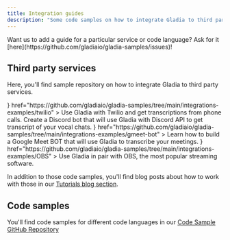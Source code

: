 ```yaml
---
title: Integration guides
description: "Some code samples on how to integrate Gladia to third party services"
---
```


<Tip>
  Want us to add a guide for a particular service or code language?
  Ask for it [here](https://github.com/gladiaio/gladia-samples/issues)!
</Tip>

## Third party services

Here, you'll find sample repository on how to integrate Gladia to third party services.

<CardGroup cols={2}>
  <Card
    title="Gladia with Twilio"
    icon={<svg width="30" height="30" viewBox="0 0 256 256" xmlns="http://www.w3.org/2000/svg" preserveAspectRatio="xMidYMid">
    <g fill="#CF272D">
        <path d="M127.86 222.304c-52.005 0-94.164-42.159-94.164-94.163 0-52.005 42.159-94.163 94.164-94.163 52.004 0 94.162 42.158 94.162 94.163 0 52.004-42.158 94.163-94.162 94.163zm0-222.023C57.245.281 0 57.527 0 128.141 0 198.756 57.245 256 127.86 256c70.614 0 127.859-57.244 127.859-127.859 0-70.614-57.245-127.86-127.86-127.86z"/>
        <path d="M133.116 96.297c0-14.682 11.903-26.585 26.586-26.585 14.683 0 26.585 11.903 26.585 26.585 0 14.684-11.902 26.586-26.585 26.586-14.683 0-26.586-11.902-26.586-26.586M133.116 159.983c0-14.682 11.903-26.586 26.586-26.586 14.683 0 26.585 11.904 26.585 26.586 0 14.683-11.902 26.586-26.585 26.586-14.683 0-26.586-11.903-26.586-26.586M69.431 159.983c0-14.682 11.904-26.586 26.586-26.586 14.683 0 26.586 11.904 26.586 26.586 0 14.683-11.903 26.586-26.586 26.586-14.682 0-26.586-11.903-26.586-26.586M69.431 96.298c0-14.683 11.904-26.585 26.586-26.585 14.683 0 26.586 11.902 26.586 26.585 0 14.684-11.903 26.586-26.586 26.586-14.682 0-26.586-11.902-26.586-26.586"/>
    </g>
</svg>
}
    href="https://github.com/gladiaio/gladia-samples/tree/main/integrations-examples/twilio"
  >
    Use Gladia with Twilio and get transcriptions from phone calls.
  </Card>
  <Card
    title="Gladia with Discord"
    icon="discord"
    color="#5865f2"
    href="https://github.com/gladiaio/gladia-samples/tree/main/integrations-examples/discord"
  >
    Create a Discord bot that will use Gladia with Discord API to get transcript of your vocal chats.
  </Card>
  <Card
    title="Gladia with Google Meet"
    icon={
      <svg xmlns="http://www.w3.org/2000/svg" width="30" height="30" fill="none" viewBox="0 0 87.5 72">
        <path fill="#00832d" d="M49.5 36l8.53 9.75 11.47 7.33 2-17.02-2-16.64-11.69 6.44z"/>
        <path fill="#0066da" d="M0 51.5V66c0 3.315 2.685 6 6 6h14.5l3-10.96-3-9.54-9.95-3z"/>
        <path fill="#e94235" d="M20.5 0L0 20.5l10.55 3 9.95-3 2.95-9.41z"/>
        <path fill="#2684fc" d="M20.5 20.5H0v31h20.5z"/>
        <path fill="#00ac47" d="M82.6 8.68L69.5 19.42v33.66l13.16 10.79c1.97 1.54 4.85.135 4.85-2.37V11c0-2.535-2.945-3.925-4.91-2.32zM49.5 36v15.5h-29V72h43c3.315 0 6-2.685 6-6V53.08z"/>
        <path fill="#ffba00" d="M63.5 0h-43v20.5h29V36l20-16.57V6c0-3.315-2.685-6-6-6z"/>
      </svg>
    }
    href="https://github.com/gladiaio/gladia-samples/tree/main/integrations-examples/gmeet-bot"
  >
    Learn how to build a Google Meet BOT that will use Gladia to transcribe your meetings.
  </Card>
  <Card
    title="Gladia with OBS"
    icon={
      <svg height="30" width="30" viewBox="-.035 -.035 75.07 75.07" xmlns="http://www.w3.org/2000/svg">
      <circle cx="37.5" cy="37.5" fill="#302e31" r="35.8" stroke="#fff" strokeWidth="3.47"/>
      <path d="m19.3 18.7c1.1-5.31 4.7-10.1 9.54-12.5-.842.855-1.86 1.51-2.64 2.44-3.19 3.44-4.63 8.42-3.75 13 1.11 6.99 7.68 12.7 14.8 12.6 5.52.247 10.9-2.93 13.6-7.72 5.78.196 11.4 3.18 14.7 7.97 1.69 2.5 3.01 5.43 3.1 8.48-1.07-4.05-3.76-7.65-7.43-9.68-3.55-2-7.91-2.51-11.8-1.33-4.88 1.4-8.91 5.39-10.3 10.3-1.18 3.91-.675 8.22 1.18 11.8-2.58 4.47-7.24 7.66-12.3 8.62-3.89.816-7.98.186-11.6-1.45 3.24.945 6.76 1.11 9.98-.035 4.32-1.43 7.89-4.9 9.46-9.18 1.74-4.66 1.08-10.2-1.85-14.2-2.19-3.15-5.64-5.37-9.39-6.16-1.19-.212-2.39-.308-3.59-.418-1.91-3.85-2.61-8.32-1.65-12.5z" fill="#c4c2c4"/>
      </svg>
    }
    href="https://github.com/gladiaio/gladia-samples/tree/main/integrations-examples/OBS"
  >
    Use Gladia in pair with OBS, the most popular streaming software.
  </Card>
</CardGroup>

In addition to those code samples, you'll find blog posts about how to work with those in our [Tutorials blog section](https://www.gladia.io/blog).

## Code samples

You'll find code samples for different code languages in our [Code Sample GitHub Repository](https://github.com/gladiaio/gladia-samples)

